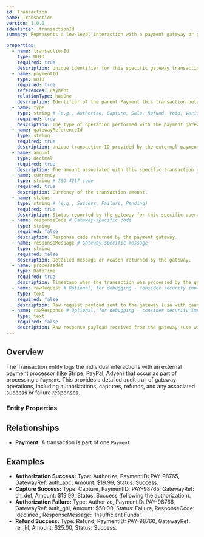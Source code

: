 ```yaml
---
id: Transaction
name: Transaction
version: 1.0.0
identifier: transactionId
summary: Represents a low-level interaction with a payment gateway or processor (e.g., authorize, capture, refund, void).

properties:
  - name: transactionId
    type: UUID
    required: true
    description: Unique identifier for this specific gateway transaction.
  - name: paymentId
    type: UUID
    required: true
    references: Payment
    relationType: hasOne
    description: Identifier of the parent Payment this transaction belongs to.
  - name: type
    type: string # (e.g., Authorize, Capture, Sale, Refund, Void, Verify)
    required: true
    description: The type of operation performed with the payment gateway.
  - name: gatewayReferenceId
    type: string
    required: true
    description: Unique transaction ID provided by the external payment gateway.
  - name: amount
    type: decimal
    required: true
    description: The amount associated with this specific transaction operation.
  - name: currency
    type: string # ISO 4217 code
    required: true
    description: Currency of the transaction amount.
  - name: status
    type: string # (e.g., Success, Failure, Pending)
    required: true
    description: Status reported by the gateway for this specific operation.
  - name: responseCode # Gateway-specific code
    type: string
    required: false
    description: Response code returned by the payment gateway.
  - name: responseMessage # Gateway-specific message
    type: string
    required: false
    description: Detailed message or reason returned by the gateway.
  - name: processedAt
    type: DateTime
    required: true
    description: Timestamp when the transaction was processed by the gateway.
  - name: rawRequest # Optional, for debugging - consider security implications
    type: text
    required: false
    description: Raw request payload sent to the gateway (use with caution).
  - name: rawResponse # Optional, for debugging - consider security implications
    type: text
    required: false
    description: Raw response payload received from the gateway (use with caution).
---
```


## Overview

The Transaction entity logs the individual interactions with an external payment processor (like Stripe, PayPal, Adyen) that occur as part of processing a `Payment`. This provides a detailed audit trail of gateway operations, including authorizations, captures, refunds, and any associated success or failure responses.

### Entity Properties
<EntityPropertiesTable />

## Relationships

*   **Payment:** A transaction is part of one `Payment`.

## Examples

*   **Authorization Success:** Type: Authorize, PaymentID: PAY-98765, GatewayRef: auth_abc, Amount: $19.99, Status: Success.
*   **Capture Success:** Type: Capture, PaymentID: PAY-98765, GatewayRef: ch_def, Amount: $19.99, Status: Success (following the authorization).
*   **Authorization Failure:** Type: Authorize, PaymentID: PAY-98766, GatewayRef: auth_ghi, Amount: $50.00, Status: Failure, ResponseCode: 'declined', ResponseMessage: 'Insufficient Funds'.
*   **Refund Success:** Type: Refund, PaymentID: PAY-98760, GatewayRef: re_jkl, Amount: $25.00, Status: Success. 